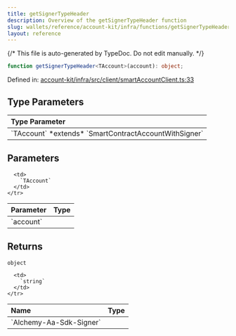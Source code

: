 ```yaml
---
title: getSignerTypeHeader
description: Overview of the getSignerTypeHeader function
slug: wallets/reference/account-kit/infra/functions/getSignerTypeHeader
layout: reference
---
```


{/* This file is auto-generated by TypeDoc. Do not edit manually. */}

```ts
function getSignerTypeHeader<TAccount>(account): object;
```

Defined in: [account-kit/infra/src/client/smartAccountClient.ts:33](https://github.com/alchemyplatform/aa-sdk/blob/153785ddc87beb160382c2bae7dbafa4a66ade9a/account-kit/infra/src/client/smartAccountClient.ts#L33)

## Type Parameters

<table>
  <thead>
    <tr>
      <th align="left">Type Parameter</th>
    </tr>
  </thead>

  <tbody>
    <tr>
      <td>
        `TAccount` *extends* `SmartContractAccountWithSigner`
      </td>
    </tr>
  </tbody>
</table>

## Parameters

<table>
  <thead>
    <tr>
      <th align="left">Parameter</th>
      <th align="left">Type</th>
    </tr>
  </thead>

  <tbody>
    <tr>
      <td>
        `account`
      </td>

      <td>
        `TAccount`
      </td>
    </tr>

  </tbody>
</table>

## Returns

`object`

<table>
  <thead>
    <tr>
      <th align="left">Name</th>
      <th align="left">Type</th>
    </tr>
  </thead>

  <tbody>
    <tr>
      <td>
        `Alchemy-Aa-Sdk-Signer`
      </td>

      <td>
        `string`
      </td>
    </tr>

  </tbody>
</table>
